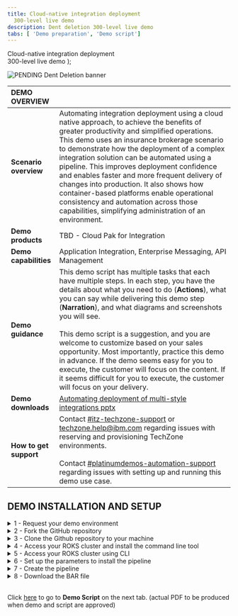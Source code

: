```yaml
---
title: Cloud-native integration deployment
  300-level live demo
description: Dent deletion 300-level live demo
tabs: [ 'Demo preparation', 'Demo script']
---
```


  <span>
      Cloud-native integration deployment <br/> 300-level live demo
  </span> );

![PENDING Dent Deletion banner](./images/TBD)

<span id="top"></span>

| DEMO OVERVIEW | |
| :---         | :--- |
| **Scenario overview** | Automating integration deployment using a cloud native approach, to achieve the benefits of greater productivity and simplified operations. This demo uses an insurance brokerage scenario to demonstrate how the deployment of a complex integration solution can be automated using a pipeline. This improves deployment confidence and enables faster and more frequent delivery of changes into production. It also shows how container-based platforms enable operational consistency and automation across those capabilities, simplifying administration of an environment. |
| **Demo products** | TBD - Cloud Pak for Integration |
| **Demo capabilities** | Application Integration, Enterprise Messaging, API Management |
| **Demo guidance** | This demo script has multiple tasks that each have multiple steps. In each step, you have the details about what you need to do (**Actions**), what you can say while delivering this demo step (**Narration**), and what diagrams and screenshots you will see.<br/><br/>This demo script is a suggestion, and you are welcome to customize based on your sales opportunity. Most importantly, practice this demo in advance. If the demo seems easy for you to execute, the customer will focus on the content. If it seems difficult for you to execute, the customer will focus on your delivery. |
| **Demo downloads** | <a href="./Automating deployment of multi-style integrations - slides and screenshots.pptx" target="_blank" rel="noreferrer">Automating deployment of multi-style integrations pptx</a> |
| **How to get support** | Contact <a href="https://ibm-cloud.slack.com/archives/C0124J683GW" target="_blank" rel="noreferrer">#itz-techzone-support</a> or <a href="mailto:techzone.help@ibm.com">techzone.help@ibm.com</a> regarding issues with reserving and provisioning TechZone environments. <br/><br/> Contact <a href="https://ibm-cloud.slack.com/archives/C0216F39ACU" target="_blank" rel="noreferrer">#platinumdemos-automation-support</a> regarding issues with setting up and running this demo use case. |

## **DEMO INSTALLATION AND SETUP**

<details>

<summary>1 - Request your demo environment</summary>
<br/>

Request your <a href="https://ibm-garage-tsa.github.io/cp4i-demohub/cp4i-on-roks/" target="_blank" rel="noreferrer">demo environment</a><br/><br/>

- Create a ROKS cluster in IBM Cloud<br/>
- Install Cloud Pak for Integration on ROKS cluster<br/>

<br/>

**[Go to top](#place1)**

</details>


<details>

<summary>2 - Fork the GitHub repository</summary>
<br/>

This demo uses a Tekton pipeline to build images and deploy them for four App Connect Integration Servers and one MQ server. Now we fork a github repository with all necessary assets for the demo, including the script to create the pipeline.

<br/>

1. Open a browser and navigate <a href="https://github.com/IBM/cp4i-deployment-samples/" target="_blank" rel="noreferrer">here</a>.
<br/><img src="https://raw.githubusercontent.com/ibm-garage-tsa/platinum-demos/master/src/pages/300-integration-dent-deletion/images/prepare-1-1.png" width="800" /><br/>

2. If necessary, log in with your personal GitHub account.

<br/>

3. Click **Fork**. <br/><br/><img src="https://raw.githubusercontent.com/ibm-garage-tsa/platinum-demos/master/src/pages/300-integration-dent-deletion/images/prepare-1-3.png" width="800" /><br/>

4. Select the organization where you want to fork. 
<br/><img src="https://raw.githubusercontent.com/ibm-garage-tsa/platinum-demos/master/src/pages/300-integration-dent-deletion/images/prepare-1-4.png" width="800" /><br/>

5. The **cp4i-deployment-samples** folder was forked to your organization. You will need its URL in section 5 of this preparation.
<br/><img src="https://raw.githubusercontent.com/ibm-garage-tsa/platinum-demos/master/src/pages/300-integration-dent-deletion/images/prepare-1-5.png" width="800" /><br/>

<br/>

**[Go to top](#top)**

</details>

<details>

<summary>3 - Clone the Github repository to your machine</summary>

<br/>

<InlineNotification>
<strong>NOTE</strong>: To copy the repo you will need to have the <a href = "https://cli.github.com" target="_blank" rel="noreferrer">Git CLI</a> on your machine. If you don’t have it, follow the installation steps described in this page, based in your operational system.
</InlineNotification>

<br/>

1. On the forked repo, click **Code** (1) and click **Copy URL button** (2) on the **Clone HTTPS** section.<br/><br/><img src="https://raw.githubusercontent.com/ibm-garage-tsa/platinum-demos/master/src/pages/300-integration-dent-deletion/images/prepare-2-1.png" width="800" /><br/>

2. Open your terminal window and execute this command:

<br/>

```
git clone <your_copied_repo_url.git>
```

<br/>

3. Open the cp4i-deployment-samples folder with this command:

<br/>

```
cd cp4i-deployment-samples
```

<br/>

4. You should now see a folder and multiple files. To be able to execute our script files, change the file permission with this command:

<br/>

```
chmod 755 *
```

<br/>

**[Go to top](#top)**

</details>

<details>

<summary>4 - Access your ROKS cluster and install the command line tool</summary>

<br/>

In this section, you access your ROKS cluster and install the OpenShift command line tool. If you already have the command line tool, you can proceed to **5 - Access your ROKS cluster using CLI**.

<br/>

1. Open <a href="https://techzone.ibm.com/my/reservations" target="_blank" rel="noreferrer">My reservations</a> in **IBM Technology Zone**.

<br/>

2. Select your **CP4I ROKS** cluster.<br/>
<br/><img src="https://raw.githubusercontent.com/ibm-garage-tsa/platinum-demos/master/src/pages/300-integration-dent-deletion/images/prepare-3-2.png" width="800" />

<br/>

3. Click **Open your Managed OpenShift (ROKS) environment**.<br/>
<br/><img src="https://raw.githubusercontent.com/ibm-garage-tsa/platinum-demos/master/src/pages/300-integration-dent-deletion/images/prepare-3-3.png" width="800" />

<br/>

4. Click **OpenShift web console**.<br/>
<br/><img src="https://raw.githubusercontent.com/ibm-garage-tsa/platinum-demos/master/src/pages/300-integration-dent-deletion/images/prepare-3-4.png" width="800" />

<br/>

5. On Web console page, click **?** (1), and select **Command line tools** (2). <br/>
<br/><img src="https://raw.githubusercontent.com/ibm-garage-tsa/platinum-demos/master/src/pages/300-integration-dent-deletion/images/prepare-3-5.png" width="800" />

<br/>

6. Follow the links to install the **OpenShift Command Line Interface** (CLI) for your Operational System. <br/>
<br/><img src="https://raw.githubusercontent.com/ibm-garage-tsa/platinum-demos/master/src/pages/300-integration-dent-deletion/images/prepare-3-6.png" width="800" />

<br/>

**[Go to top](#top)**

</details>

<details>

<summary>5 - Access your ROKS cluster using CLI</summary>

<br/>

1. Log in OpenShift cluster using CLI. From the dropdown menu in the upper right of the page, where you see your **username** (1), click **Copy login command** (2).<br/>
<br/><img src="https://raw.githubusercontent.com/ibm-garage-tsa/platinum-demos/master/src/pages/300-integration-dent-deletion/images/prepare-4-1.png" width="800" />

<br/>

2. Click **Display Token**.<br/>
<br/><img src="https://raw.githubusercontent.com/ibm-garage-tsa/platinum-demos/master/src/pages/300-integration-dent-deletion/images/prepare-4-2.png" width="800" />

<br/>

3. Copy the **login** command.<br/>
<br/><img src="https://raw.githubusercontent.com/ibm-garage-tsa/platinum-demos/master/src/pages/300-integration-dent-deletion/images/prepare-4-3.png" width="800" />

<br/>

4. Open your terminal window and paste the **login command** to access your OpenShift cluster.<br/>
<br/><img src="https://raw.githubusercontent.com/ibm-garage-tsa/platinum-demos/master/src/pages/300-integration-dent-deletion/images/prepare-4-4.png" width="500" />

<br/>

<br/>

**[Go to top](#top)**

</details>

<details>

<summary>6 - Set up the parameters to install the pipeline</summary>

<br/>

We’re now going to set up pipeline triggers by linking the GitHub repository to OpenShift pipelines. Now, when you commit a change to GitHub, your OpenShift pipeline runs automatically.

<br/>

1. Set the namespace to be the correct namespace. It should be cp4i. On your terminal window, run this command:

<br/>

```
export NAMESPACE=cp4i
```

<br/>

2. Set the GitHub branch to **main** so the script knows which version of the GitHub artifacts to use.

<br/>

```
export BRANCH=main
```

<br/>

3. Set the GitHub repository to use as the URL of your forked repository (made in section 1). You can see it in your browser address bar.<br/>
<br/><img src="https://raw.githubusercontent.com/ibm-garage-tsa/platinum-demos/master/src/pages/300-integration-dent-deletion/images/prepare-5-3-1.png" width="800" /><br/>
For example, ours is: https://github.com/rosorio/cp4i-deployment-samples.git. Note that rosorio is our github id, yours will be different.

<br/>

```
export FORKED_REPO=https://github.com/<your_id>/cp4i-deployment-samples.git
```

<br/>

<br/><img src="https://raw.githubusercontent.com/ibm-garage-tsa/platinum-demos/master/src/pages/300-integration-dent-deletion/images/dent-deletion-1-2-1.png" width="800" /><br/>

**[Go to top](#top)**

</details>

<details>

<summary>7 - Create the pipeline</summary>

<br/>

Follow these steps to create the pipeline in OpenShift Pipeline page. 

<br/>

1. In the **cp4i-deployment-samples** folder, open the **DrivewayDentDeletion/Operators folder**.

<br/>

```
cd DrivewayDentDeletion/Operators
```

<br/><img src="https://raw.githubusercontent.com/ibm-garage-tsa/platinum-demos/master/src/pages/300-integration-dent-deletion/images/prepare-6-1.png" width="800" /><br/>

2. Create the pipeline by running this command.

<br/>

```
./cicd-apply-test-apic-pipeline.sh -n $NAMESPACE -r $FORKED_REPO -b $BRANCH
```

<br/><img src="https://raw.githubusercontent.com/ibm-garage-tsa/platinum-demos/master/src/pages/300-integration-dent-deletion/images/prepare-6-2.png" width="800" /><br/>

3. Return to the OpenShift Console. On the left menu, open **Pipelines**, then **Pipelines** to see what has been added.
<br/><img src="https://raw.githubusercontent.com/ibm-garage-tsa/platinum-demos/master/src/pages/300-integration-dent-deletion/images/prepare-6-3.png" width="800" /><br/>

4. On the **Project combo box** (1), select **cp4i** (2).
<br/><img src="https://raw.githubusercontent.com/ibm-garage-tsa/platinum-demos/master/src/pages/300-integration-dent-deletion/images/prepare-6-4.png" width="800" /><br/>

5. There should be two pipelines.
<br/><img src="https://raw.githubusercontent.com/ibm-garage-tsa/platinum-demos/master/src/pages/300-integration-dent-deletion/images/prepare-6-5.png" width="800" /><br/>

**[Go to top](#top)**

</details>

<details>

<summary>8 - Download the BAR file</summary>

<br/>

In this section, you download a BAR file to be used during the demo. 

<br/>

1. Open this URL in your browser:
https://github.com/amarIBM/hello-world/blob/master/HttpEchoApp.bar

<br/>

2. Click the **Download** button. 
<br/><br/><img src="https://raw.githubusercontent.com/ibm-garage-tsa/platinum-demos/master/src/pages/300-integration-dent-deletion/images/prepare-7-2.png" width="800" /><br/>

Great! You are ready to present the demo.

<br/>

**[Go to top](#top)**

</details>

<br/>

Click [here](/300-business-automation-predictive-decisioning/demo-script) to go to **Demo Script** on the next tab. (actual PDF to be produced when demo and script are approved)
